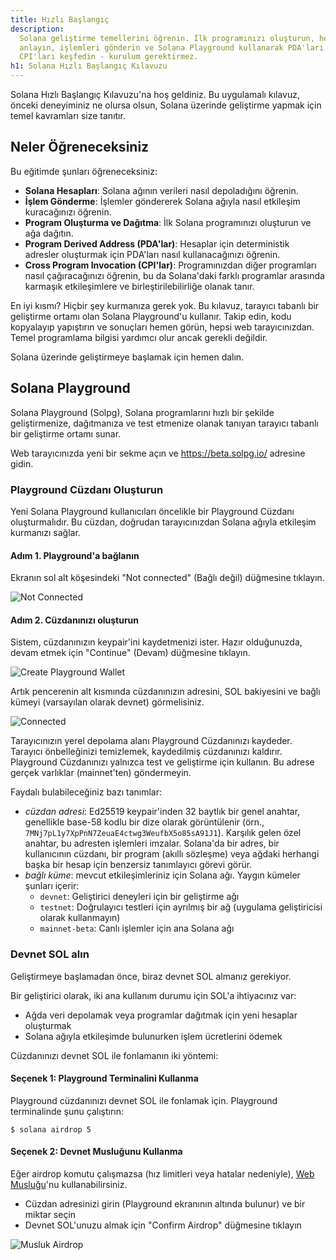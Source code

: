 ```yaml
---
title: Hızlı Başlangıç
description:
  Solana geliştirme temellerini öğrenin. İlk programınızı oluşturun, hesapları
  anlayın, işlemleri gönderin ve Solana Playground kullanarak PDA'ları ve
  CPI'ları keşfedin - kurulum gerektirmez.
h1: Solana Hızlı Başlangıç Kılavuzu
---
```


Solana Hızlı Başlangıç Kılavuzu'na hoş geldiniz. Bu uygulamalı kılavuz, önceki
deneyiminiz ne olursa olsun, Solana üzerinde geliştirme yapmak için temel
kavramları size tanıtır.

## Neler Öğreneceksiniz

Bu eğitimde şunları öğreneceksiniz:

- **Solana Hesapları**: Solana ağının verileri nasıl depoladığını öğrenin.
- **İşlem Gönderme**: İşlemler göndererek Solana ağıyla nasıl etkileşim
  kuracağınızı öğrenin.
- **Program Oluşturma ve Dağıtma**: İlk Solana programınızı oluşturun ve ağa
  dağıtın.
- **Program Derived Address (PDA'lar)**: Hesaplar için deterministik adresler
  oluşturmak için PDA'ları nasıl kullanacağınızı öğrenin.
- **Cross Program Invocation (CPI'lar)**: Programınızdan diğer programları nasıl
  çağıracağınızı öğrenin, bu da Solana'daki farklı programlar arasında karmaşık
  etkileşimlere ve birleştirilebilirliğe olanak tanır.

En iyi kısmı? Hiçbir şey kurmanıza gerek yok. Bu kılavuz, tarayıcı tabanlı bir
geliştirme ortamı olan Solana Playground'u kullanır. Takip edin, kodu kopyalayıp
yapıştırın ve sonuçları hemen görün, hepsi web tarayıcınızdan. Temel programlama
bilgisi yardımcı olur ancak gerekli değildir.

Solana üzerinde geliştirmeye başlamak için hemen dalın.

## Solana Playground

Solana Playground (Solpg), Solana programlarını hızlı bir şekilde
geliştirmenize, dağıtmanıza ve test etmenize olanak tanıyan tarayıcı tabanlı bir
geliştirme ortamı sunar.

Web tarayıcınızda yeni bir sekme açın ve https://beta.solpg.io/ adresine gidin.

<Steps>
<Step>

### Playground Cüzdanı Oluşturun

Yeni Solana Playground kullanıcıları öncelikle bir Playground Cüzdanı
oluşturmalıdır. Bu cüzdan, doğrudan tarayıcınızdan Solana ağıyla etkileşim
kurmanızı sağlar.

#### Adım 1. Playground'a bağlanın

Ekranın sol alt köşesindeki "Not connected" (Bağlı değil) düğmesine tıklayın.

![Not Connected](/assets/docs/intro/quickstart/pg-not-connected.png)

#### Adım 2. Cüzdanınızı oluşturun

Sistem, cüzdanınızın keypair'ini kaydetmenizi ister. Hazır olduğunuzda, devam
etmek için "Continue" (Devam) düğmesine tıklayın.

![Create Playground Wallet](/assets/docs/intro/quickstart/pg-create-wallet.png)

Artık pencerenin alt kısmında cüzdanınızın adresini, SOL bakiyesini ve bağlı
kümeyi (varsayılan olarak devnet) görmelisiniz.

![Connected](/assets/docs/intro/quickstart/pg-connected.png)

<Callout>
  Tarayıcınızın yerel depolama alanı Playground Cüzdanınızı kaydeder. Tarayıcı
  önbelleğinizi temizlemek, kaydedilmiş cüzdanınızı kaldırır. Playground
  Cüzdanınızı yalnızca test ve geliştirme için kullanın. Bu adrese gerçek
  varlıklar (mainnet'ten) göndermeyin.
</Callout>

Faydalı bulabileceğiniz bazı tanımlar:

- _cüzdan adresi_: Ed25519 keypair'inden 32 baytlık bir genel anahtar,
  genellikle base-58 kodlu bir dize olarak görüntülenir (örn.,
  `7MNj7pL1y7XpPnN7ZeuaE4ctwg3WeufbX5o85sA91J1`). Karşılık gelen özel anahtar,
  bu adresten işlemleri imzalar. Solana'da bir adres, bir kullanıcının cüzdanı,
  bir program (akıllı sözleşme) veya ağdaki herhangi başka bir hesap için
  benzersiz tanımlayıcı görevi görür.
- _bağlı küme_: mevcut etkileşimleriniz için Solana ağı. Yaygın kümeler şunları
  içerir:
  - `devnet`: Geliştirici deneyleri için bir geliştirme ağı
  - `testnet`: Doğrulayıcı testleri için ayrılmış bir ağ (uygulama geliştiricisi
    olarak kullanmayın)
  - `mainnet-beta`: Canlı işlemler için ana Solana ağı

</Step>
<Step>

### Devnet SOL alın

Geliştirmeye başlamadan önce, biraz devnet SOL almanız gerekiyor.

Bir geliştirici olarak, iki ana kullanım durumu için SOL'a ihtiyacınız var:

- Ağda veri depolamak veya programlar dağıtmak için yeni hesaplar oluşturmak
- Solana ağıyla etkileşimde bulunurken işlem ücretlerini ödemek

Cüzdanınızı devnet SOL ile fonlamanın iki yöntemi:

#### Seçenek 1: Playground Terminalini Kullanma

Playground cüzdanınızı devnet SOL ile fonlamak için. Playground terminalinde
şunu çalıştırın:

```terminal
$ solana airdrop 5
```

#### Seçenek 2: Devnet Musluğunu Kullanma

Eğer airdrop komutu çalışmazsa (hız limitleri veya hatalar nedeniyle),
[Web Musluğu](https://faucet.solana.com/)'nu kullanabilirsiniz.

- Cüzdan adresinizi girin (Playground ekranının altında bulunur) ve bir miktar
  seçin
- Devnet SOL'unuzu almak için "Confirm Airdrop" düğmesine tıklayın

![Musluk Airdrop](/assets/docs/intro/quickstart/faucet-airdrop.gif)

</Step>
</Steps>
